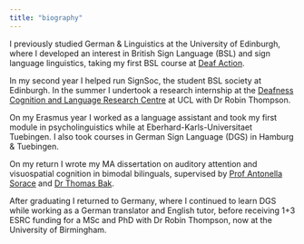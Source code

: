 ```yaml
---
title: "biography"
---
```


I previously studied German & Linguistics at the University of Edinburgh, where I developed an interest in British Sign Language (BSL) and sign language linguistics, taking my first BSL course at [Deaf Action](www.deafaction.org.uk/). 

In my second year I helped run SignSoc, the student BSL society at Edinburgh. In the summer I undertook a research internship at the [Deafness Cognition and Language Research Centre](http://www.ucl.ac.uk/dcal) at UCL with Dr Robin Thompson.

On my Erasmus year I worked as a language assistant and took my first module in psycholinguistics while at Eberhard-Karls-Universitaet Tuebingen. I also took courses in German Sign Language (DGS) in Hamburg & Tuebingen. 

On my return I wrote my MA dissertation on auditory attention and visuospatial cognition in bimodal bilinguals, supervised by [Prof Antonella Sorace](https://www.ed.ac.uk/profile/antonella-sorace) and [Dr Thomas Bak](https://www.ed.ac.uk/profile/thomas-bak).

After graduating I returned to Germany, where I continued to learn DGS while working as a German translator and English tutor, before receiving 1+3 ESRC funding for a MSc and PhD with Dr Robin Thompson, now at the University of Birmingham.